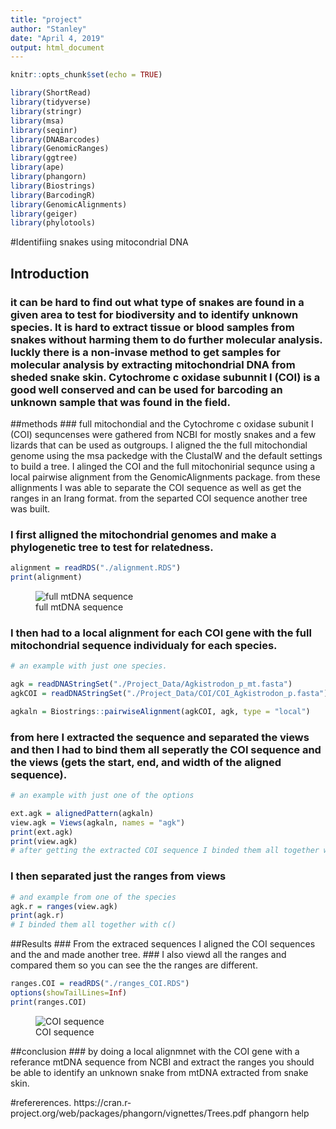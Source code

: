 ```yaml
---
title: "project"
author: "Stanley"
date: "April 4, 2019"
output: html_document
---
```


```r
knitr::opts_chunk$set(echo = TRUE)
```

```r
library(ShortRead)
library(tidyverse)
library(stringr)
library(msa)
library(seqinr)
library(DNABarcodes)
library(GenomicRanges)
library(ggtree)
library(ape)
library(phangorn)
library(Biostrings)
library(BarcodingR)
library(GenomicAlignments)
library(geiger)
library(phylotools)

```

#Identifiing snakes using mitocondrial DNA


## Introduction
### it can be hard to find out what type of snakes are found in a given area to test for biodiversity and to identify unknown species. It is hard to extract tissue or blood samples from snakes without harming them to do further molecular analysis. luckly there is a non-invase method to get samples for molecular analysis by extracting mitochondrial DNA from sheded snake skin. Cytochrome c oxidase subunnit I (COI) is a good well conserved and can be used for barcoding an unknown sample that was found in the field. 

##methods
### full mitochondial and the Cytochrome c oxidase subunit I (COI) sequncenses were gathered from NCBI for mostly snakes and a few lizards that can be used as outgroups. I aligned the the full mitochondial genome using the msa packedge with the ClustalW and the default settings to build a tree. I alinged the COI and the full mitochonirial sequnce using a local pairwise alignment from the GenomicAlignments package. from these allignments I was able to separate the COI sequence as well as get the ranges in an Irang format. from the separted COI sequence another tree was built. 



### I first alligned the mitochondrial genomes and make a phylogenetic tree to test for relatedness.
```r
alignment = readRDS("./alignment.RDS")
print(alignment) 

```
![full mtDNA sequence](./root_full_tree.png)

### I then had to a local alignment for each COI gene with the full mitochondrial sequence individualy for each species. 
```r
# an example with just one species.

agk = readDNAStringSet("./Project_Data/Agkistrodon_p_mt.fasta")
agkCOI = readDNAStringSet("./Project_Data/COI/COI_Agkistrodon_p.fasta")

agkaln = Biostrings::pairwiseAlignment(agkCOI, agk, type = "local")


```


### from here I extracted the sequence and separated the views and then I had to bind them all seperatly the COI sequence and the views (gets the start, end, and width of the aligned sequence). 
```r
# an example with just one of the options

ext.agk = alignedPattern(agkaln)
view.agk = Views(agkaln, names = "agk")
print(ext.agk)
print(view.agk)
# after getting the extracted COI sequence I binded them all together with C()

```

### I then separated just the ranges from views
```r
# and example from one of the species 
agk.r = ranges(view.agk)
print(agk.r)
# I binded them all together with c()
```

##Results
### From the extraced sequences I aligned the COI sequences and the and made another tree.
### I also viewd all the ranges and compared them so you can see the the ranges are different.
```r
ranges.COI = readRDS("./ranges_COI.RDS")
options(showTailLines=Inf)
print(ranges.COI)
```
![COI sequence](./full_COI_tree.png)


##conclusion
### by doing a local alignmnet with the COI gene with a referance mtDNA sequence from NCBI and extract the ranges you should be able to identify an unknown snake from mtDNA extracted from snake skin.

#refererences.
https://cran.r-project.org/web/packages/phangorn/vignettes/Trees.pdf 
phangorn help







